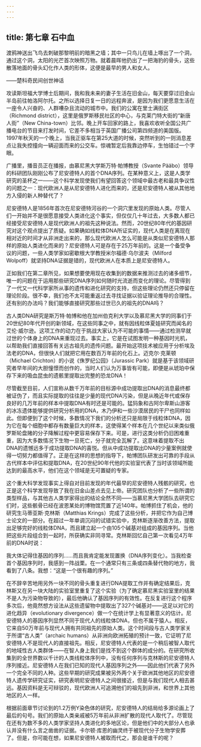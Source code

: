 ```yaml
---
---
---
```

title: 第七章 石中血
---




渡鸦神送出飞鸟去刺破那黎明前的暗黑之墙；其中一只鸟儿在墙上啄出了一个洞，通过这个洞，太阳的光芒首次映照万物。就着晨晖他扔出了一把海豹的骨头，这些散落地面的骨头幻化作人类的形体，这便是最早的男人和女人。

——楚科奇民间创世神话

攻读斯坦福大学博士后期间，我和我未来的妻子生活在旧金山，每天要穿过旧金山半岛前往帕洛阿尔托。之所以选择日复一日的远程奔波，是因为我们更愿意生活在一座令人兴奋的、人群嘈杂且流动的城市中。我们的公寓在里士满街区（Richmond district），这里是俄罗斯移民社区的中心，与克莱门特大街的“新唐人街”（New China-town）比邻。晚上开车回家的路上，我喜欢收听全国公共广播电台的节目来打发时间，它差不多相当于英国广播公司第四频道的美国版。1997年秋天的一个晚上，当我正驱车在第25大道的时候，突然听到的一则消息差点让我失控撞向一辆迎面而来的公交车。惊魂暂定后我靠边停车，生怕错过一个字眼。

广播里，播音员正在播报，由慕尼黑大学斯万特·帕博教授（Svante Pääbo）领导的科研团队刚刚公布了尼安德特人的首个DNA序列。在某种意义上，这是人类学研究的圣杯之一——这个科学发现使我们有望回答这个领域中最古老和最具争议性的问题之一：现代欧洲人是从尼安德特人进化而来的，还是尼安德特人被从其他地方入侵的新人种替代了？

尼安德特人是1856年首次在尼安德特河谷的一个洞穴里发现的原始人类。尽管人们一开始并不是很愿意接受人类进化这个事实，但仅仅几十年过去，大多数人都已经接受尼安德特人是现代欧洲人的祖先这种说法。然而，20世纪80年代的基因研究对这个观点提出了质疑。如果确如线粒体DNA所证实的，现代人类是在离现在相对近的时间才从非洲走出来的，那么现代欧洲人怎么可能是从类似尼安德特人那样的原始人类进化而来的？尼安德特人可是存在于25万年前的。这是一个备受争议的问题，一些人类学家如密歇根大学教授米尔福德·乌尔波夫（Milford Wolpoff）就坚持DNA证据是错的，现代欧洲人在本质上是尼安德特人。

正如我们在第二章所见，如果想要使用现在收集到的数据来推测过去的诸多细节，唯一的问题在于运用那些研究DNA序列如何随时光流逝而变化的理论。尽管得到了一代又一代科学家所从事的遗传和进化研究的支持，但这些理论仍然还只停留在理论阶段。很不幸，我们也不太可能重返过去寻找证据以验证理论推导的合理性。还有别的办法吗？我们能够直接研究那些过世已久的祖先的DNA吗？

古人类DNA研究是斯万特·帕博和他在加州伯克利大学以及慕尼黑大学的同事们于20世纪80年代开创的新领域，在这些同事之中，就有因线粒体夏娃研究而闻名的艾伦·威尔逊。这项工作的动力在于挑战大家认为不可能的事情——通过检测早就过世的个体身上的DNA来重现过去。事实上，它是在试图发明一种基因时光机，以帮助我们直接回答有关远古祖先的遗传问题。最开始这项技术被应用于分析埃及法老的DNA，但很快人们就把它用在数百万年前的化石上。迈克尔·克莱顿（Michael Crichton）的小说《侏罗纪公园》（Jurassic Park）就是基于该领域研究者早年间的大胆憧憬而创作的，当时人们认为万事皆有可能，即便是从琥珀中保存下来的吸血昆虫的遗骸里提取出完整的恐龙DNA！

尽管截至目前，人们宣称从数千万年前的目标源中成功提取出DNA的消息最终都被证伪了，而且实际提取的往往是少量的现代DNA污染，但是从晚近年代或保存良好的几万年前的样本中提取DNA有时还是可能的。猛犸象和古阿尔卑斯山游客的冰冻遗体能够提供研究分析用的DNA，木乃伊和一些沙漠居民的干尸也同样如此。但即便到了这个时候，多数情况下我们的分析还只是局限于线粒体DNA，因为它在每个细胞中都存有数量巨大的样本，这使得某个样本在几个世纪以来类似俄罗斯轮盘赌的分子降解过程中更容易保存下来。可是，进行这类分析仍旧困难重重，因为大多数情况下生物一旦死亡，分子就完全瓦解了。这意味着提取不出DNA的遗憾远多于成功提取DNA的喜悦。但从中成功提取出DNA的少量案例就使得一切努力都值得了。正是在这样的思想的指导下，帕博团队研发出可靠的手段从古代样本中评估和提取DNA，在20世纪90年代他的实验室代表了当时该领域所能达到的最高水平，他们在这个领域是无可置疑的专家。

这个重大科学发现事实上得自对目前发现的年代最早的尼安德特人残骸的研究，也正是这个科学发现导致了我在旧金山差点去见上帝。研究团队也分析了一些所谓的类型样品，与其他古人类学家得出的结论全然不同——当慕尼黑大学团队去研究它们时，这些骸骨已经在波恩某处的博物馆荒置了近140年。帕博抓住了机会，他的研究生马蒂亚斯·克林斯（Matthias Krings）完成了这些分析，并把它作为自己博士论文的一部分。在超过一年单调沉闷的试错实验中，克林斯逐渐改善方法，提取出足够完好的线粒体DNA，而且建立起一个由105个碱基对组成的基因序列。当他把这些片段组合到一起时，所获确实非同寻常。克林斯回忆自己第一次看见4万年前的DNA时说：

我大体记得住基因的序列……而且我肯定能发现置换（DNA序列变化）。当我检查首个基因序列时，我感到一阵战栗。在一个通常只有三条或四条替代物的地方，我看到了八条。我想：“这是一个很有趣的序列。”

在不辞辛苦地用另外一块不同的骨头重复进行DNA提取工作并有确定结果后，克林斯又在另一块大陆的实验室里重复了这个实验（为了确定慕尼黑实验室里的结果不是人为污染物导致的），最后他确认了基因序列的有效性。在反复进行这个程序多次后，他竟然想方设法从这些遗留物中提取出了327个碱基对——这足以对它的进化趋异（evolutionary divergence）做一个在统计学上有显著意义的估计。尼安德特人的基因序列显然不同于现代人的线粒体DNA，但也不属于猿人。相反，它来自50万年前与现代人拥有共同祖先的原始人类。这个时间段与古人类学家关于所谓“古人类”（archaic humans）从非洲向欧洲拓殖的预计一致，它证明了尼安德特人不是现代人的直接祖先。相反，尼安德特人代表的是一个稍后被智人取代的地域性古人类群体——在智人身上我们是找不到这个群体的成分的。在研究所收集到的全世界数以千计的人类线粒体序列中，没有任何序列与克林斯的尼安德特人序列接近。尼安德特人在我们已知的现代人基因序列之外——因此他们代表了另外一个完全不同的人种。这些早期的研究成果被另外两个关于欧洲其他地区的尼安德特人遗传学研究证实，研究表明尼安德特人之间很接近，但是与我们现代人相去甚远。基因资料是无可辩驳的，现代欧洲人可追溯他们的祖先到非洲，和世界上其他地区的人一样。

根据前面章节讨论到的1.2万例Y染色体的研究，尼安德特人的结局给多源论画上了最后的句号。我们的原始人类亲戚被5万年前从非洲扩散的现代人取代了。尽管现在还有为数不多的人类学家坚持人类进化的多地区论，但是他们中的大部分人也承认并没有什么言之凿凿的证据。卡尔顿·库恩的幽灵终于被现代分子生物学安葬了。但是，你可能在想，如果尼安德特人被取而代之，那会是谁干的呢？